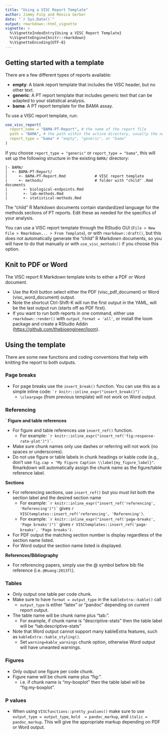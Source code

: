 ```yaml
---
title: "Using a VISC Report Template"
author: Jimmy Fulp and Monica Gerber
date: "`r Sys.Date()`"
output: rmarkdown::html_vignette
vignette: >
  %\VignetteIndexEntry{Using a VISC Report Template}
  %\VignetteEngine{knitr::rmarkdown}
  %\VignetteEncoding{UTF-8}
---
```


## Getting started with a template

There are a few different types of reports available:

* **empty**: A blank report template that includes the VISC header, but no other text.
* **generic**: A PT report template that includes generic text that can be adapted to your statistical analysis.
* **bama**: A PT report template for the BAMA assay.

To use a VISC report template, run:

```r
use_visc_report(
  report_name = "BAMA-PT-Report", # the name of the report file
  path = "BAMA", # the path within the active directory, usually the name of the assay
  report_type = "bama" # "empty", "generic", or "bama" 
)
```

If you choose `report_type = "generic"` or `report_type = "bama"`, this will set 
up the following structure in the existing `BAMA/` directory:

```
|- BAMA/
|  +- BAMA-PT-Report/              
|     +- BAMA-PT-Report.Rmd             # VISC report template
|     +- methods/                       # folder with "child" .Rmd documents
|       +- biological-endpoints.Rmd
|       +- lab-methods.Rmd
|       +- statistical-methods.Rmd
```

The "child" R Markdown documents contain standardized language for the methods
sections of PT reports. 
Edit these as needed for the specifics of your analysis.

You can use a VISC report template through the RStudio GUI 
(`File > New File > Rmarkdown... > From Template`), 
or with `rmarkdown::draft()`,
but this does not automatically generate the "child" R Markdown documents, 
so you will have to do that manually or with `use_visc_methods()` if you choose this option.

## Knit to PDF or Word

The VISC report R Markdown template knits to either a PDF or Word document. 

* Use the Knit button select either the PDF (visc_pdf_document) or 
Word (visc_word_document) output.
* Note the shortcut Ctrl-Shift-K will run the first output in the YAML, will be the last output run (starts off as PDF first).
* If you want to run both reports in one command, either use `rmarkdown::render()` with `output_format = 'all'`, or install the loom package and create a RStudio Addin (<https://github.com/thebioengineer/loom>).


## Using the template 

There are some new functions and coding conventions that help with knitting the report to both outputs.

### Page breaks

* For page breaks use the `insert_break()` function. 
You can use this as a simple inline code: `` `r knitr::inline_expr("insert_break()")` ``.
    + `\clearpage` (from previous template) will not work on Word output.
    
### Referencing
`
**Figure and table references**

* For figure and table references use `insert_ref()` function.
    + For example: `` `r knitr::inline_expr("insert_ref('fig:response-rate-plot')")` ``.
* Make sure chunk names only use dashes or referring will not work (no spaces or underscores).
* Do not use figure or table labels in chunk headings or kable code (e.g., don't use `fig.cap = "My Figure Caption \\label{my_figure_label}"`. Rmarkdown will automatically assign the chunk name as the figure/table reference label.

**Sections** 

* For referencing sections, use `insert_ref()` but you must list both the section label and the desired section name
    + For example: `` `r knitr::inline_expr("insert_ref('referencing', 'Referencing')")` `` gives `r VISCtemplates::insert_ref('referencing', 'Referencing')`.
    + For example: `` `r knitr::inline_expr("insert_ref('page-breaks', 'Page breaks')")` `` gives `r VISCtemplates::insert_ref('page-breaks', 'Page breaks')`.
* For PDF output the matching section number is display regardless of the section name listed.
* For Word output the section name listed is displayed.

**References/Bibliography**

*  For referencing papers, simply use the @ symbol before bib file reference (i.e. `@Huang:2013fl`).


### Tables

* Only output one table per code chunk.
* Make sure to have `format = output_type` in the `kableExtra::kable()` call 
    + `output_type` is either "latex" or "pandoc" depending on current report output.
* The table name will be chunk name plus "tab:".
    + For example, if chunk name is "descriptive-stats" then the table label will be "tab:descriptive-stats"
* Note that Word output cannot support many kableExtra features, such as `kableExtra::kable_styling()`.
   + Set `warning=kable_warnings` chunk option, otherwise Word output will have unwanted warnings.

### Figures

* Only output one figure per code chunk.
* Figure name will be chunk name plus "fig:".
    + i.e. if chunk name is "my-boxplot" then the table label will be "fig:my-boxplot".
    
### P values

* When using `VISCfunctions::pretty_pvalues()` make sure to use `output_type = output_type`,  `bold  = pandoc_markup`, and `italic = pandoc_markup`. This will give the appropriate markup depending on PDF or Word output.

